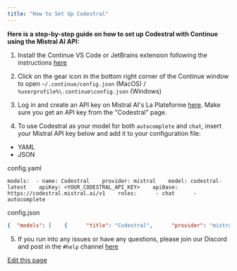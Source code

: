 ```yaml
---
title: "How to Set Up Codestral"
---
```


**Here is a step-by-step guide on how to set up Codestral with Continue using the Mistral AI API:**

1. Install the Continue VS Code or JetBrains extension following the instructions [here](/getting-started/install)

2. Click on the gear icon in the bottom right corner of the Continue window to open `~/.continue/config.json` (MacOS) / `%userprofile%\.continue\config.json` (Windows)

3. Log in and create an API key on Mistral AI's La Plateforme [here](https://console.mistral.ai/codestral). Make sure you get an API key from the "Codestral" page.

4. To use Codestral as your model for both `autocomplete` and `chat`, insert your Mistral API key below and add it to your configuration file:

* YAML
* JSON

config.yaml

```
models:  - name: Codestral    provider: mistral    model: codestral-latest    apiKey: <YOUR_CODESTRAL_API_KEY>    apiBase: https://codestral.mistral.ai/v1    roles:      - chat      - autocomplete
```

config.json

```json
{  "models": [    {      "title": "Codestral",      "provider": "mistral",      "model": "codestral-latest",      "apiKey": "<YOUR_CODESTRAL_API_KEY>",      "apiBase": "https://codestral.mistral.ai/v1"    }  ],  "tabAutocompleteModel": [    {      "title": "Codestral",      "provider": "mistral",      "model": "codestral-latest",      "apiKey": "<YOUR_CODESTRAL_API_KEY>",      "apiBase": "https://codestral.mistral.ai/v1"    }  ]}
```

5. If you run into any issues or have any questions, please join our Discord and post in the `#help` channel [here](https://discord.gg/EfJEfdFnDQ)

[Edit this page](https://github.com/continuedev/continue/tree/main/docs/docs/guides/set-up-codestral.mdx)
